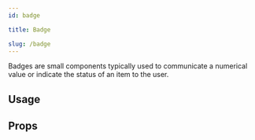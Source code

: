 ```yaml
---
id: badge

title: Badge

slug: /badge
---
```







Badges are small components typically used to communicate a numerical value or indicate the status of an item to the user.

## Usage

<Usage />

## Props

<Props />
